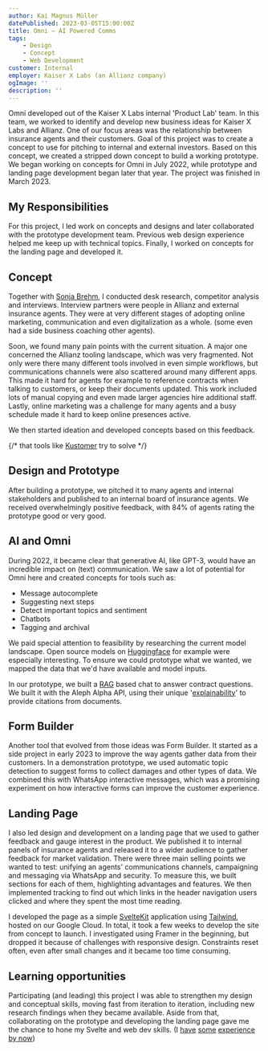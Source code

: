 ```yaml
---
author: Kai Magnus Müller
datePublished: 2023-03-05T15:00:00Z
title: Omni – AI Powered Comms
tags:
    - Design
    - Concept
    - Web Development
customer: Internal
employer: Kaiser X Labs (an Allianz company)
ogImage: ''
description: ''
---
```



<Figure 
    alt="We researched how insurance agents work, what their challenges and problems are and the current tool landscape. Based on this, we created concepts in three main areas: communication, contact management and campaigns." 
    src="https://res.cloudinary.com/dm3a0qioc/image/upload/v1719993566/Omni/omni-design-collage-1-3_tm0c6h.jpg" 
    width="3200" 
    height="2000" >
</Figure>

Omni developed out of the Kaiser X Labs internal 'Product Lab' team. In this team, we worked to identify and develop new business ideas for Kaiser X Labs and Allianz. One of our focus areas was the relationship between insurance agents and their customers. Goal of this project was to create a concept to use for pitching to internal and external investors. Based on this concept, we created a stripped down concept to build a working prototype. We began working on concepts for Omni in July 2022, while prototype and landing page development began later that year. The project was finished in March 2023.


## My Responsibilities

For this project, I led work on concepts and designs and later collaborated with the prototype development team. Previous web design experience helped me keep up with technical topics. Finally, I worked on concepts for the landing page and developed it.

## Concept

Together with [Sonja Brehm](https://www.sonjabrehm.com/), I conducted desk research, competitor analysis and interviews. Interview partners were people in Allianz and external insurance agents. They were at very different stages of adopting online marketing, communication and even digitalization as a whole. (some even had a side business coaching other agents).

Soon, we found many pain points with the current situation. A major one concerned the Allianz tooling landscape, which was very fragmented. Not only were there many different tools involved in even simple workflows, but communications channels were also scattered around many different apps. This made it hard for agents for example to reference contracts when talking to customers, or keep their documents updated. This work included lots of manual copying and even made larger agencies hire additional staff. Lastly, online marketing was a challenge for many agents and a busy schedule made it hard to keep online presences active.

We then started ideation and developed concepts based on this feedback.


{/* that tools like [Kustomer](https://www.kustomer.com/) try to solve */}

<Figure 
    alt="After our first sketches, we developed a powerful but rough design draft. We then streamlined and focused it for the final concept." 
    src="https://res.cloudinary.com/dm3a0qioc/image/upload/v1719993566/Omni/omni-concept-collage-1-3_lplrnc.jpg" 
    width="3200" 
    height="2000">
</Figure>

## Design and Prototype

After building a prototype, we pitched it to many agents and internal stakeholders and published to an internal board of insurance agents. We received overwhelmingly positive feedback, with 84% of agents rating the prototype good or very good. 


## AI and Omni

During 2022, it became clear that generative AI, like GPT-3, would have an incredible impact on (text) communication. We saw a lot of potential for Omni here and created concepts for tools such as:
- Message autocomplete
- Suggesting next steps
- Detect important topics and sentiment
- Chatbots
- Tagging and archival

We paid special attention to feasibility by researching the current model landscape. Open source models on [Huggingface](https://huggingface.co/) for example were especially interesting. To ensure we could prototype what we wanted, we mapped the data that we'd have available and model inputs.

In our prototype, we built a [RAG](https://en.wikipedia.org/wiki/Prompt_engineering#Retrieval-augmented_generation) based chat to answer contract questions. We built it with the Aleph Alpha API, using their unique '[explainability](https://docs.aleph-alpha.com/docs/explainability/explainability/)' to provide citations from documents.

## Form Builder

Another tool that evolved from those ideas was Form Builder. It started as a side project in early 2023 to improve the way agents gather data from their customers. In a demonstration prototype, we used automatic topic detection to suggest forms to collect damages and other types of data. We combined this with WhatsApp interactive messages, which was a promising experiment on how interactive forms can improve the customer experience.

<Figure 
    alt="Interactive messages allow customers (left) to send predefined answers to questions. Form Builder would then take that data, together with images and more and fill out forms for the agent (right)." 
    src="https://res.cloudinary.com/dm3a0qioc/image/upload/v1720019782/Omni/fb-flow-collage-1-2_ualghq.jpg" 
    width="3200" 
    height="2000">
</Figure>


## Landing Page

I also led design and development on a landing page that we used to gather feedback and gauge interest in the product. We published it to internal panels of insurance agents and released it to a wider audience to gather feedback for market validation.
There were three main selling points we wanted to test: unifying an agents' communications channels, campaigning and messaging via WhatsApp and security. To measure this, we built sections for each of them, highlighting advantages and features. We then implemented tracking to find out which links in the header navigation users clicked and where they spent the most time reading.

<Figure 
    alt="First impressions matter and we spent a few iterations working out wording, layout and content to get our message right."
    src="https://res.cloudinary.com/dm3a0qioc/image/upload/v1719941980/Omni/omni-landing-concept-2_phsawc.jpg" 
    width="3200" 
    height="2000">
</Figure>

I developed the page as a simple [SvelteKit](https://kit.svelte.dev/) application using [Tailwind](https://tailwindcss.com/), hosted on our Google Cloud. In total, it took a few weeks to develop the site from concept to launch. I investigated using Framer in the beginning, but dropped it because of challenges with responsive design. Constraints reset often, even after small changes and it became too time consuming.

<Figure 
    alt="The finished site was responsive and supported light and dark mode." 
    src="https://res.cloudinary.com/dm3a0qioc/image/upload/v1719941980/Omni/omni-landing-2_w8ewa6.jpg" 
    width="3200" 
    height="2000">
</Figure>

## Learning opportunities

Participating (and leading) this project I was able to strengthen my design and conceptual skills, moving fast from iteration to iteration, including new research findings when they became available. Aside from that, collaborating on the prototype and developing the landing page gave me the chance to hone my Svelte and web dev skills. (I [have](/work/aral-sea-at-uebersee-museum) [some](/articles/using-the-tree-navigator-plugin) [experience](/articles/building-icon-libraries-with-icon-library-manager) [by now](https://app.intersectionslab.com/))
